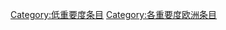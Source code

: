 {{Articles by Importance|topic=欧洲|project=欧洲|format=toc}}
{{Wikipedia category}}
{{emptycat}}
[[Category:低重要度条目|Category:低重要度条目]]
[[Category:各重要度欧洲条目|Category:各重要度欧洲条目]]